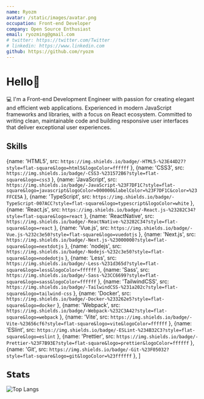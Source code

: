```yaml
---
name: Ryozm
avatar: /static/images/avatar.png
occupation: Front-end Developer
company: Open Source Enthusiast
email: ryozming@gmail.com
# twitter: https://twitter.com/Twitter
# linkedin: https://www.linkedin.com
github: https://github.com/ryozm
---
```

# Hello👋

💻 I'm a Front-end Development Engineer with passion for creating elegant and efficient web applications. Experienced in modern JavaScript frameworks and libraries, with a focus on React ecosystem. Committed to writing clean, maintainable code and building responsive user interfaces that deliver exceptional user experiences.

## Skills

  {name: 'HTML5', src: `https://img.shields.io/badge/-HTML5-%23E44D27?style=flat-square&logo=html5&logoColor=ffffff` },
  {name: 'CSS3', src: `https://img.shields.io/badge/-CSS3-%231572B6?style=flat-square&logo=css3` },
  {name: 'JavaScript', src: `https://img.shields.io/badge/-JavaScript-%23F7DF1C?style=flat-square&logo=javascript&logoColor=000000&labelColor=%23F7DF1C&color=%23FFCE5A` },
  {name: 'TypeScript', src: `https://img.shields.io/badge/-TypeScript-007ACC?style=flat-square&logo=typescript&logoColor=white` },
  {name: 'React.js', src: `https://img.shields.io/badge/-React.js-%23282C34?style=flat-square&logo=react` },
  {name: 'ReactNative', src: `https://img.shields.io/badge/-ReactNative-%23282C34?style=flat-square&logo=react` },
  {name: 'Vue.js', src: `https://img.shields.io/badge/-Vue.js-%232c3e50?style=flat-square&logo=vuedotjs` },
  {name: 'Next.js', src: `https://img.shields.io/badge/-Next.js-%23000000?style=flat-square&logo=nextdotjs` },
  {name: 'nodejs', src: `https://img.shields.io/badge/-Nodejs-%232c3e50?style=flat-square&logo=nodedotjs` },
  {name: 'Less', src: `https://img.shields.io/badge/-Less-%231d365d?style=flat-square&logo=less&logoColor=ffffff` },
  {name: 'Sass', src: `https://img.shields.io/badge/-Sass-%23CC6699?style=flat-square&logo=sass&logoColor=ffffff` },
  {name: 'TailwindCSS', src: `https://img.shields.io/badge/-TailwindCSS-%231a202c?style=flat-square&logo=tailwind-css` },
  {name: 'Docker', src: `https://img.shields.io/badge/-Docker-%233262e5?style=flat-square&logo=docker` },
  {name: 'Webpack', src: `https://img.shields.io/badge/-Webpack-%232C3A42?style=flat-square&logo=webpack` },
  {name: 'Vite', src: `https://img.shields.io/badge/-Vite-%23656cf6?style=flat-square&logo=vite&logoColor=ffffff` },
  {name: 'ESlint', src: `https://img.shields.io/badge/-ESLint-%234B32C3?style=flat-square&logo=eslint` },
  {name: 'Prettier', src: `https://img.shields.io/badge/-Prettier-%23F7B93E?style=flat-square&logo=prettier&logoColor=ffffff` },
  {name: 'Git', src: `https://img.shields.io/badge/-Git-%23F05032?style=flat-square&logo=git&logoColor=%23ffffff` },
]

<Skills data={skills} />

## 𝗦𝘁𝗮𝘁𝘀

![Top Langs](https://github-readme-stats.vercel.app/api/top-langs/?username=ryozm&layout=compact)
